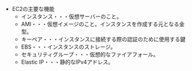
- EC2の主要な機能
  - インスタンス・・・仮想サーバーのこと。
  - AMI・・・仮想イメージのこと。インスタンスを作成する元となる金型。
  - キーペア・・・インスタンスに接続する際の認証のために使用する鍵
  - EBS・・・インスタンスのストレージ。
  - セキュリティグループ・・・仮想的なファイアフォール。
  - Elastic IP・・・静的なIPv4アドレス。